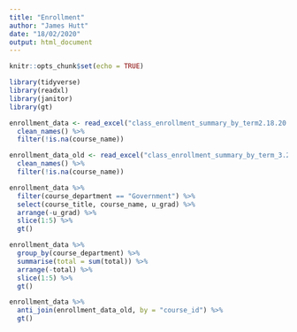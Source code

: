 ```yaml
---
title: "Enrollment"
author: "James Hutt"
date: "18/02/2020"
output: html_document
---
```


```r
knitr::opts_chunk$set(echo = TRUE)

library(tidyverse)
library(readxl)
library(janitor)
library(gt)
```

```r
enrollment_data <- read_excel("class_enrollment_summary_by_term2.18.20.xlsx", skip = 3) %>%  
  clean_names() %>% 
  filter(!is.na(course_name)) 

enrollment_data_old <- read_excel("class_enrollment_summary_by_term_3.22.19_0.xlsx", skip = 3) %>%  
  clean_names() %>% 
  filter(!is.na(course_name)) 

enrollment_data %>%
  filter(course_department == "Government") %>%
  select(course_title, course_name, u_grad) %>%
  arrange(-u_grad) %>% 
  slice(1:5) %>%
  gt()

enrollment_data %>%
  group_by(course_department) %>%
  summarise(total = sum(total)) %>%
  arrange(-total) %>%
  slice(1:5) %>%
  gt()

enrollment_data %>%
  anti_join(enrollment_data_old, by = "course_id") %>%
  gt()
   
```



